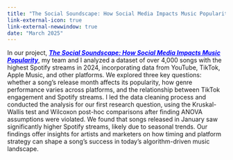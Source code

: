 ```yaml
---
title: "The Social Soundscape: How Social Media Impacts Music Popularity"
link-external-icon: true
link-external-newwindow: true
date: "March 2025"
---
```


In our project, [***The Social Soundscape: How Social Media Impacts Music Popularity***](Stats140XP_FinalReport.pdf){style="color: blue;"}, my team and I analyzed a dataset of over 4,000 songs with the highest Spotify streams in 2024, incorporating data from YouTube, TikTok, Apple Music, and other platforms. We explored three key questions: whether a song’s release month affects its popularity, how genre performance varies across platforms, and the relationship between TikTok engagement and Spotify streams. I led the data cleaning process and conducted the analysis for our first research question, using the Kruskal-Wallis test and Wilcoxon post-hoc comparisons after finding ANOVA assumptions were violated. We found that songs released in January saw significantly higher Spotify streams, likely due to seasonal trends. Our findings offer insights for artists and marketers on how timing and platform strategy can shape a song’s success in today’s algorithm-driven music landscape.
